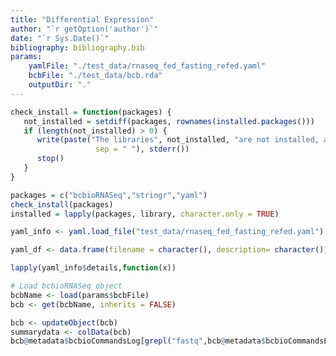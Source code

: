 ```yaml
---
title: "Differential Expression"
author: "`r getOption('author')`"
date: "`r Sys.Date()`"
bibliography: bibliography.bib
params:
    yamlFile: "./test_data/rnaseq_fed_fasting_refed.yaml"
    bcbFile: "./test_data/bcb.rda"
    outputDir: "."
---
```


```r
check_install = function(packages) {
   not_installed = setdiff(packages, rownames(installed.packages()))
   if (length(not_installed) > 0) {
      write(paste("The libraries", not_installed, "are not installed, aborting.",
                   sep = " "), stderr())
      stop()
   }
}
```

```r
packages = c("bcbioRNASeq","stringr","yaml")
check_install(packages)
installed = lapply(packages, library, character.only = TRUE)
```

```r
yaml_info <- yaml.load_file("test_data/rnaseq_fed_fasting_refed.yaml")

yaml_df <- data.frame(filename = character(), description= character())

lapply(yaml_info$details,function(x))

```



```r
# Load bcbioRNASeq object
bcbName <- load(params$bcbFile)
bcb <- get(bcbName, inherits = FALSE)

bcb <- updateObject(bcb)
summarydata <- colData(bcb)
bcb@metadata$bcbioCommandsLog[grepl("fastq",bcb@metadata$bcbioCommandsLog)] %>% str_extract(pattern = '\\/.*\\.fastq')
```
